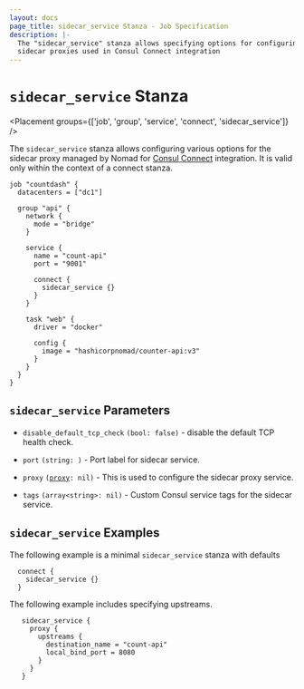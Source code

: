 ```yaml
---
layout: docs
page_title: sidecar_service Stanza - Job Specification
description: |-
  The "sidecar_service" stanza allows specifying options for configuring
  sidecar proxies used in Consul Connect integration
---
```


# `sidecar_service` Stanza

<Placement groups={['job', 'group', 'service', 'connect', 'sidecar_service']} />

The `sidecar_service` stanza allows configuring various options for the sidecar
proxy managed by Nomad for [Consul
Connect](/docs/integrations/consul-connect) integration. It is
valid only within the context of a connect stanza.

```hcl
job "countdash" {
  datacenters = ["dc1"]

  group "api" {
    network {
      mode = "bridge"
    }

    service {
      name = "count-api"
      port = "9001"

      connect {
        sidecar_service {}
      }
    }

    task "web" {
      driver = "docker"

      config {
        image = "hashicorpnomad/counter-api:v3"
      }
    }
  }
}
```

## `sidecar_service` Parameters

- `disable_default_tcp_check` `(bool: false)` - disable the default TCP health
  check.

- `port` `(string: )` - Port label for sidecar service.

- `proxy` <code>([proxy][]: nil)</code> - This is used to configure the
  sidecar proxy service.

- `tags` <code>(array&lt;string&gt;: nil)</code> - Custom Consul service tags
  for the sidecar service.

## `sidecar_service` Examples

The following example is a minimal `sidecar_service` stanza with defaults

```hcl
  connect {
    sidecar_service {}
  }
```

The following example includes specifying upstreams.

```hcl
   sidecar_service {
     proxy {
       upstreams {
         destination_name = "count-api"
         local_bind_port = 8080
       }
     }
   }

```

[job]: /docs/job-specification/job 'Nomad job Job Specification'
[group]: /docs/job-specification/group 'Nomad group Job Specification'
[task]: /docs/job-specification/task 'Nomad task Job Specification'
[interpolation]: /docs/runtime/interpolation 'Nomad interpolation'
[sidecar_service]: /docs/job-specification/sidecar_service 'Nomad sidecar service Specification'
[proxy]: /docs/job-specification/proxy 'Nomad sidecar proxy config Specification'
